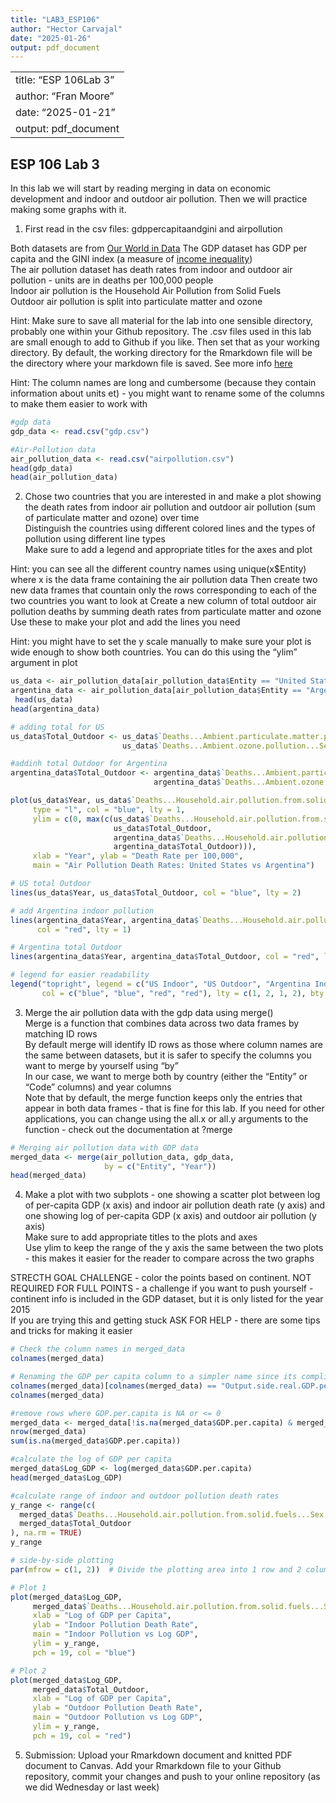 ```yaml
---
title: "LAB3_ESP106"
author: "Hector Carvajal"
date: "2025-01-26"
output: pdf_document
---
```

---
title: "ESP 106Lab 3"
author: "Fran Moore"
date: "2025-01-21"
output: pdf_document
---

## ESP 106 Lab 3

In this lab we will start by reading merging in data on economic development and indoor and outdoor air pollution. Then we will practice making some graphs with it.

1. First read in the csv files: gdppercapitaandgini and airpollution

Both datasets are from [Our World in Data](ourworldindata.org)
The GDP dataset has GDP per capita and the GINI index (a measure of [income inequality](https://en.wikipedia.org/wiki/Gini_coefficient))  
The air pollution dataset has death rates from indoor and outdoor air pollution - units are in deaths per 100,000 people  
Indoor air pollution is the Household Air Pollution from Solid Fuels  
Outdoor air pollution is split into particulate matter and ozone  

Hint: Make sure to save all material for the lab into one sensible directory, probably one within your Github repository. The .csv files used in this lab are small enough to add to Github if you like. Then set that as your working directory. By default, the working directory for the Rmarkdown file will be the directory where your markdown file is saved. See more info [here](https://bookdown.org/yihui/rmarkdown-cookbook/working-directory.html)

Hint: The column names are long and cumbersome (because they contain information about units et) - you might want to rename some of the columns to make them easier to work with


```r
#gdp data
gdp_data <- read.csv("gdp.csv")

#Air-Pollution data
air_pollution_data <- read.csv("airpollution.csv")
head(gdp_data)
head(air_pollution_data)

```


2. Chose two countries that you are interested in and make a plot showing the death rates from indoor air pollution and outdoor air pollution (sum of particulate matter and ozone) over time  
Distinguish the countries using different colored lines and the types of pollution using different line types     
Make sure to add a legend and appropriate titles for the axes and plot   

Hint: you can see all the different country names using unique(x$Entity) where x is the data frame containing the air pollution data
Then create two new data frames that countain only the rows corresponding to each of the two countries you want to look at
Create a new column of total outdoor air pollution deaths by summing death rates from particulate matter and ozone
Use these to make your plot and add the lines you need

Hint: you might have to set the y scale manually to make sure your plot is wide enough to show both countries. You can do this using the "ylim" argument in plot

```r
us_data <- air_pollution_data[air_pollution_data$Entity == "United States", ]
argentina_data <- air_pollution_data[air_pollution_data$Entity == "Argentina", ]
 head(us_data)
head(argentina_data)

```

```r
# adding total for US
us_data$Total_Outdoor <- us_data$`Deaths...Ambient.particulate.matter.pollution...Sex..Both...Age..Age.standardized..Rate.` +
                         us_data$`Deaths...Ambient.ozone.pollution...Sex..Both...Age..Age.standardized..Rate.`

#addinh total Outdoor for Argentina
argentina_data$Total_Outdoor <- argentina_data$`Deaths...Ambient.particulate.matter.pollution...Sex..Both...Age..Age.standardized..Rate.` +
                                argentina_data$`Deaths...Ambient.ozone.pollution...Sex..Both...Age..Age.standardized..Rate.`

```

```r
plot(us_data$Year, us_data$`Deaths...Household.air.pollution.from.solid.fuels...Sex..Both...Age..Age.standardized..Rate.`, 
     type = "l", col = "blue", lty = 1,
     ylim = c(0, max(c(us_data$`Deaths...Household.air.pollution.from.solid.fuels...Sex..Both...Age..Age.standardized..Rate.`,
                       us_data$Total_Outdoor,
                       argentina_data$`Deaths...Household.air.pollution.from.solid.fuels...Sex..Both...Age..Age.standardized..Rate.`,
                       argentina_data$Total_Outdoor))),
     xlab = "Year", ylab = "Death Rate per 100,000",
     main = "Air Pollution Death Rates: United States vs Argentina")

# US total Outdoor
lines(us_data$Year, us_data$Total_Outdoor, col = "blue", lty = 2)

# add Argentina indoor pollution
lines(argentina_data$Year, argentina_data$`Deaths...Household.air.pollution.from.solid.fuels...Sex..Both...Age..Age.standardized..Rate.`, 
      col = "red", lty = 1)

# Argentina total Outdoor
lines(argentina_data$Year, argentina_data$Total_Outdoor, col = "red", lty = 2)

# legend for easier readability
legend("topright", legend = c("US Indoor", "US Outdoor", "Argentina Indoor", "Argentina Outdoor"),
       col = c("blue", "blue", "red", "red"), lty = c(1, 2, 1, 2), bty = "n")

```



3. Merge the air pollution data with the gdp data using merge()  
Merge is a function that combines data across two data frames by matching ID rows  
By default merge will identify ID rows as those where column names are the same between datasets, but it is safer to specify the columns you want to merge by yourself using "by"  
In our case, we want to merge both by country (either the "Entity" or "Code" columns) and year columns  
Note that by default, the merge function keeps only the entries that appear in both data frames - that is fine for this lab. If you need for other applications, you can change using the all.x or all.y arguments to the function - check out the documentation at ?merge

```r
# Merging air pollution data with GDP data
merged_data <- merge(air_pollution_data, gdp_data, 
                     by = c("Entity", "Year"))
head(merged_data)

```



4. Make a plot with two subplots - one showing a scatter plot between log of per-capita GDP (x axis) and indoor air pollution death rate (y axis) and one showing log of per-capita GDP (x axis) and outdoor air pollution (y axis)  
Make sure to add appropriate titles to the plots and axes  
Use ylim to keep the range of the y axis the same between the two plots - this makes it easier for the reader to compare across the two graphs  

STRECTH GOAL CHALLENGE - color the points based on continent. NOT REQUIRED FOR FULL POINTS - a challenge if you want to push yourself - continent info is included in the GDP dataset, but it is only listed for the year 2015  
If you are trying this and getting stuck ASK FOR HELP - there are some tips and tricks for making it easier   

```r
# Check the column names in merged_data
colnames(merged_data)

```
```r
# Renaming the GDP per capita column to a simpler name since its complicated
colnames(merged_data)[colnames(merged_data) == "Output.side.real.GDP.per.capita..gdppc_o...PWT.9.1..2019.."] <- "GDP.per.capita"
colnames(merged_data)
```


```r
#remove rows where GDP.per.capita is NA or <= 0
merged_data <- merged_data[!is.na(merged_data$GDP.per.capita) & merged_data$GDP.per.capita > 0, ]
nrow(merged_data)
sum(is.na(merged_data$GDP.per.capita))
```
```r
#calculate the log of GDP per capita
merged_data$Log_GDP <- log(merged_data$GDP.per.capita)
head(merged_data$Log_GDP)
```

```r
#calculate range of indoor and outdoor pollution death rates
y_range <- range(c(
  merged_data$`Deaths...Household.air.pollution.from.solid.fuels...Sex..Both...Age..Age.standardized..Rate.`,
  merged_data$Total_Outdoor
), na.rm = TRUE)
y_range

```

```r
# side-by-side plotting
par(mfrow = c(1, 2))  # Divide the plotting area into 1 row and 2 columns

# Plot 1
plot(merged_data$Log_GDP, 
     merged_data$`Deaths...Household.air.pollution.from.solid.fuels...Sex..Both...Age..Age.standardized..Rate.`, 
     xlab = "Log of GDP per Capita", 
     ylab = "Indoor Pollution Death Rate", 
     main = "Indoor Pollution vs Log GDP", 
     ylim = y_range, 
     pch = 19, col = "blue")

# Plot 2
plot(merged_data$Log_GDP, 
     merged_data$Total_Outdoor, 
     xlab = "Log of GDP per Capita", 
     ylab = "Outdoor Pollution Death Rate", 
     main = "Outdoor Pollution vs Log GDP", 
     ylim = y_range, 
     pch = 19, col = "red")

```

5. Submission: Upload your Rmarkdown document and knitted PDF document to Canvas. Add your Rmarkdown file to your Github repository, commit your changes and push to your online repository (as we did Wednesday or last week)

